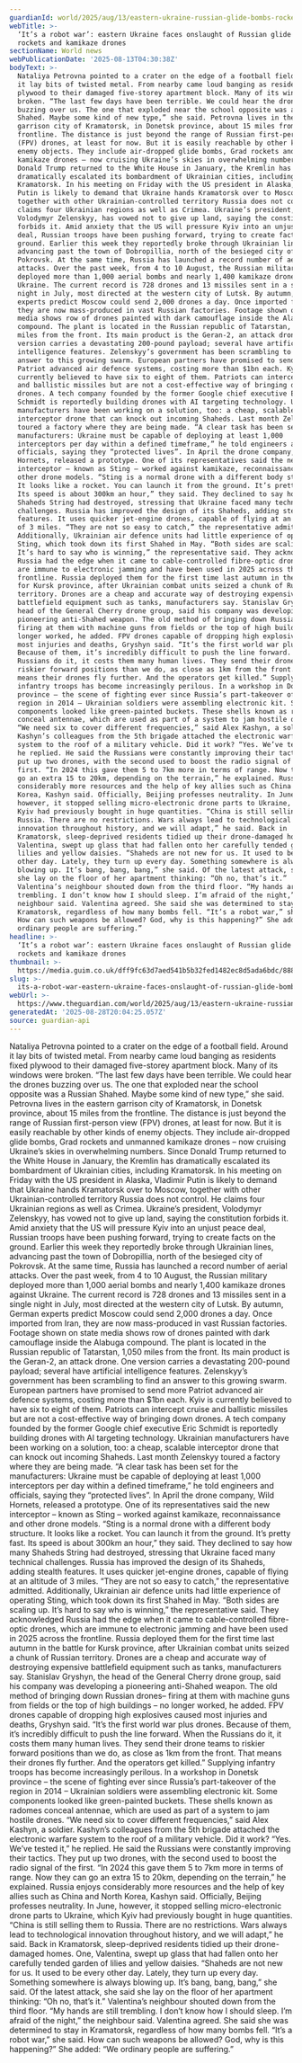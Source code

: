 ```yaml
---
guardianId: world/2025/aug/13/eastern-ukraine-russian-glide-bombs-rockets-kamikaze-drones
webTitle: >-
  ‘It’s a robot war’: eastern Ukraine faces onslaught of Russian glide bombs,
  rockets and kamikaze drones
sectionName: World news
webPublicationDate: '2025-08-13T04:30:38Z'
bodyText: >-
  Nataliya Petrovna pointed to a crater on the edge of a football field. Around
  it lay bits of twisted metal. From nearby came loud banging as residents fixed
  plywood to their damaged five-storey apartment block. Many of its windows were
  broken. “The last few days have been terrible. We could hear the drones
  buzzing over us. The one that exploded near the school opposite was a Russian
  Shahed. Maybe some kind of new type,” she said. Petrovna lives in the eastern
  garrison city of Kramatorsk, in Donetsk province, about 15 miles from the
  frontline. The distance is just beyond the range of Russian first-person view
  (FPV) drones, at least for now. But it is easily reachable by other kinds of
  enemy objects. They include air-dropped glide bombs, Grad rockets and unmanned
  kamikaze drones – now cruising Ukraine’s skies in overwhelming numbers. Since
  Donald Trump returned to the White House in January, the Kremlin has
  dramatically escalated its bombardment of Ukrainian cities, including
  Kramatorsk. In his meeting on Friday with the US president in Alaska, Vladimir
  Putin is likely to demand that Ukraine hands Kramatorsk over to Moscow,
  together with other Ukrainian-controlled territory Russia does not control. He
  claims four Ukrainian regions as well as Crimea. Ukraine’s president,
  Volodymyr Zelenskyy, has vowed not to give up land, saying the constitution
  forbids it. Amid anxiety that the US will pressure Kyiv into an unjust peace
  deal, Russian troops have been pushing forward, trying to create facts on the
  ground. Earlier this week they reportedly broke through Ukrainian lines,
  advancing past the town of Dobropillia, north of the besieged city of
  Pokrovsk. At the same time, Russia has launched a record number of aerial
  attacks. Over the past week, from 4 to 10 August, the Russian military
  deployed more than 1,000 aerial bombs and nearly 1,400 kamikaze drones against
  Ukraine. The current record is 728 drones and 13 missiles sent in a single
  night in July, most directed at the western city of Lutsk. By autumn, German
  experts predict Moscow could send 2,000 drones a day. Once imported from Iran,
  they are now mass-produced in vast Russian factories. Footage shown on state
  media shows row of drones painted with dark camouflage inside the Alabuga
  compound. The plant is located in the Russian republic of Tatarstan, 1,050
  miles from the front. Its main product is the Geran-2, an attack drone. One
  version carries a devastating 200-pound payload; several have artificial
  intelligence features. Zelenskyy’s government has been scrambling to find an
  answer to this growing swarm. European partners have promised to send more
  Patriot advanced air defence systems, costing more than $1bn each. Kyiv is
  currently believed to have six to eight of them. Patriots can intercept cruise
  and ballistic missiles but are not a cost-effective way of bringing down
  drones. A tech company founded by the former Google chief executive Eric
  Schmidt is reportedly building drones with AI targeting technology. Ukrainian
  manufacturers have been working on a solution, too: a cheap, scalable
  interceptor drone that can knock out incoming Shaheds. Last month Zelenskyy
  toured a factory where they are being made. “A clear task has been set for the
  manufacturers: Ukraine must be capable of deploying at least 1,000
  interceptors per day within a defined timeframe,” he told engineers and
  officials, saying they “protected lives”. In April the drone company, Wild
  Hornets, released a prototype. One of its representatives said the new
  interceptor – known as Sting – worked against kamikaze, reconnaissance and
  other drone models. “Sting is a normal drone with a different body structure.
  It looks like a rocket. You can launch it from the ground. It’s pretty fast.
  Its speed is about 300km an hour,” they said. They declined to say how many
  Shaheds String had destroyed, stressing that Ukraine faced many technical
  challenges. Russia has improved the design of its Shaheds, adding stealth
  features. It uses quicker jet-engine drones, capable of flying at an altitude
  of 3 miles. “They are not so easy to catch,” the representative admitted.
  Additionally, Ukrainian air defence units had little experience of operating
  Sting, which took down its first Shahed in May. “Both sides are scaling up.
  It’s hard to say who is winning,” the representative said. They acknowledged
  Russia had the edge when it came to cable-controlled fibre-optic drones, which
  are immune to electronic jamming and have been used in 2025 across the
  frontline. Russia deployed them for the first time last autumn in the battle
  for Kursk province, after Ukrainian combat units seized a chunk of Russian
  territory. Drones are a cheap and accurate way of destroying expensive
  battlefield equipment such as tanks, manufacturers say. Stanislav Gryshyn, the
  head of the General Cherry drone group, said his company was developing a
  pioneering anti-Shahed weapon. The old method of bringing down Russian drones–
  firing at them with machine guns from fields or the top of high buildings – no
  longer worked, he added. FPV drones capable of dropping high explosives caused
  most injuries and deaths, Gryshyn said. “It’s the first world war plus drones.
  Because of them, it’s incredibly difficult to push the line forward. When the
  Russians do it, it costs them many human lives. They send their drone teams to
  riskier forward positions than we do, as close as 1km from the front. That
  means their drones fly further. And the operators get killed.” Supplying
  infantry troops has become increasingly perilous. In a workshop in Donetsk
  province – the scene of fighting ever since Russia’s part-takeover of the
  region in 2014 – Ukrainian soldiers were assembling electronic kit. Some
  components looked like green-painted buckets. These shells known as radomes
  conceal antennae, which are used as part of a system to jam hostile drones.
  “We need six to cover different frequencies,” said Alex Kashyn, a soldier.
  Kashyn’s colleagues from the 5th brigade attached the electronic warfare
  system to the roof of a military vehicle. Did it work? “Yes. We’ve tested it,”
  he replied. He said the Russians were constantly improving their tactics. They
  put up two drones, with the second used to boost the radio signal of the
  first. “In 2024 this gave them 5 to 7km more in terms of range. Now they can
  go an extra 15 to 20km, depending on the terrain,” he explained. Russia enjoys
  considerably more resources and the help of key allies such as China and North
  Korea, Kashyn said. Officially, Beijing professes neutrality. In June,
  however, it stopped selling micro-electronic drone parts to Ukraine, which
  Kyiv had previously bought in huge quantities. “China is still selling them to
  Russia. There are no restrictions. Wars always lead to technological
  innovation throughout history, and we will adapt,” he said. Back in
  Kramatorsk, sleep-deprived residents tidied up their drone-damaged homes. One,
  Valentina, swept up glass that had fallen onto her carefully tended garden of
  lilies and yellow daisies. “Shaheds are not new for us. It used to be every
  other day. Lately, they turn up every day. Something somewhere is always
  blowing up. It’s bang, bang, bang,” she said. Of the latest attack, she said
  she lay on the floor of her apartment thinking: “Oh no, that’s it.”
  Valentina’s neighbour shouted down from the third floor. “My hands are still
  trembling. I don’t know how I should sleep. I’m afraid of the night,” the
  neighbour said. Valentina agreed. She said she was determined to stay in
  Kramatorsk, regardless of how many bombs fell. “It’s a robot war,” she said.
  How can such weapons be allowed? God, why is this happening?” She added: “We
  ordinary people are suffering.”
headline: >-
  ‘It’s a robot war’: eastern Ukraine faces onslaught of Russian glide bombs,
  rockets and kamikaze drones
thumbnail: >-
  https://media.guim.co.uk/dff9fc63d7aed541b5b32fed1482ec8d5ada6bdc/888_0_5600_4480/500.jpg
slug: >-
  its-a-robot-war-eastern-ukraine-faces-onslaught-of-russian-glide-bombs-rockets-and-kamikaze-drones
webUrl: >-
  https://www.theguardian.com/world/2025/aug/13/eastern-ukraine-russian-glide-bombs-rockets-kamikaze-drones
generatedAt: '2025-08-28T20:04:25.057Z'
source: guardian-api
---
```

Nataliya Petrovna pointed to a crater on the edge of a football field. Around it lay bits of twisted metal. From nearby came loud banging as residents fixed plywood to their damaged five-storey apartment block. Many of its windows were broken. “The last few days have been terrible. We could hear the drones buzzing over us. The one that exploded near the school opposite was a Russian Shahed. Maybe some kind of new type,” she said. Petrovna lives in the eastern garrison city of Kramatorsk, in Donetsk province, about 15 miles from the frontline. The distance is just beyond the range of Russian first-person view (FPV) drones, at least for now. But it is easily reachable by other kinds of enemy objects. They include air-dropped glide bombs, Grad rockets and unmanned kamikaze drones – now cruising Ukraine’s skies in overwhelming numbers. Since Donald Trump returned to the White House in January, the Kremlin has dramatically escalated its bombardment of Ukrainian cities, including Kramatorsk. In his meeting on Friday with the US president in Alaska, Vladimir Putin is likely to demand that Ukraine hands Kramatorsk over to Moscow, together with other Ukrainian-controlled territory Russia does not control. He claims four Ukrainian regions as well as Crimea. Ukraine’s president, Volodymyr Zelenskyy, has vowed not to give up land, saying the constitution forbids it. Amid anxiety that the US will pressure Kyiv into an unjust peace deal, Russian troops have been pushing forward, trying to create facts on the ground. Earlier this week they reportedly broke through Ukrainian lines, advancing past the town of Dobropillia, north of the besieged city of Pokrovsk. At the same time, Russia has launched a record number of aerial attacks. Over the past week, from 4 to 10 August, the Russian military deployed more than 1,000 aerial bombs and nearly 1,400 kamikaze drones against Ukraine. The current record is 728 drones and 13 missiles sent in a single night in July, most directed at the western city of Lutsk. By autumn, German experts predict Moscow could send 2,000 drones a day. Once imported from Iran, they are now mass-produced in vast Russian factories. Footage shown on state media shows row of drones painted with dark camouflage inside the Alabuga compound. The plant is located in the Russian republic of Tatarstan, 1,050 miles from the front. Its main product is the Geran-2, an attack drone. One version carries a devastating 200-pound payload; several have artificial intelligence features. Zelenskyy’s government has been scrambling to find an answer to this growing swarm. European partners have promised to send more Patriot advanced air defence systems, costing more than $1bn each. Kyiv is currently believed to have six to eight of them. Patriots can intercept cruise and ballistic missiles but are not a cost-effective way of bringing down drones. A tech company founded by the former Google chief executive Eric Schmidt is reportedly building drones with AI targeting technology. Ukrainian manufacturers have been working on a solution, too: a cheap, scalable interceptor drone that can knock out incoming Shaheds. Last month Zelenskyy toured a factory where they are being made. “A clear task has been set for the manufacturers: Ukraine must be capable of deploying at least 1,000 interceptors per day within a defined timeframe,” he told engineers and officials, saying they “protected lives”. In April the drone company, Wild Hornets, released a prototype. One of its representatives said the new interceptor – known as Sting – worked against kamikaze, reconnaissance and other drone models. “Sting is a normal drone with a different body structure. It looks like a rocket. You can launch it from the ground. It’s pretty fast. Its speed is about 300km an hour,” they said. They declined to say how many Shaheds String had destroyed, stressing that Ukraine faced many technical challenges. Russia has improved the design of its Shaheds, adding stealth features. It uses quicker jet-engine drones, capable of flying at an altitude of 3 miles. “They are not so easy to catch,” the representative admitted. Additionally, Ukrainian air defence units had little experience of operating Sting, which took down its first Shahed in May. “Both sides are scaling up. It’s hard to say who is winning,” the representative said. They acknowledged Russia had the edge when it came to cable-controlled fibre-optic drones, which are immune to electronic jamming and have been used in 2025 across the frontline. Russia deployed them for the first time last autumn in the battle for Kursk province, after Ukrainian combat units seized a chunk of Russian territory. Drones are a cheap and accurate way of destroying expensive battlefield equipment such as tanks, manufacturers say. Stanislav Gryshyn, the head of the General Cherry drone group, said his company was developing a pioneering anti-Shahed weapon. The old method of bringing down Russian drones– firing at them with machine guns from fields or the top of high buildings – no longer worked, he added. FPV drones capable of dropping high explosives caused most injuries and deaths, Gryshyn said. “It’s the first world war plus drones. Because of them, it’s incredibly difficult to push the line forward. When the Russians do it, it costs them many human lives. They send their drone teams to riskier forward positions than we do, as close as 1km from the front. That means their drones fly further. And the operators get killed.” Supplying infantry troops has become increasingly perilous. In a workshop in Donetsk province – the scene of fighting ever since Russia’s part-takeover of the region in 2014 – Ukrainian soldiers were assembling electronic kit. Some components looked like green-painted buckets. These shells known as radomes conceal antennae, which are used as part of a system to jam hostile drones. “We need six to cover different frequencies,” said Alex Kashyn, a soldier. Kashyn’s colleagues from the 5th brigade attached the electronic warfare system to the roof of a military vehicle. Did it work? “Yes. We’ve tested it,” he replied. He said the Russians were constantly improving their tactics. They put up two drones, with the second used to boost the radio signal of the first. “In 2024 this gave them 5 to 7km more in terms of range. Now they can go an extra 15 to 20km, depending on the terrain,” he explained. Russia enjoys considerably more resources and the help of key allies such as China and North Korea, Kashyn said. Officially, Beijing professes neutrality. In June, however, it stopped selling micro-electronic drone parts to Ukraine, which Kyiv had previously bought in huge quantities. “China is still selling them to Russia. There are no restrictions. Wars always lead to technological innovation throughout history, and we will adapt,” he said. Back in Kramatorsk, sleep-deprived residents tidied up their drone-damaged homes. One, Valentina, swept up glass that had fallen onto her carefully tended garden of lilies and yellow daisies. “Shaheds are not new for us. It used to be every other day. Lately, they turn up every day. Something somewhere is always blowing up. It’s bang, bang, bang,” she said. Of the latest attack, she said she lay on the floor of her apartment thinking: “Oh no, that’s it.” Valentina’s neighbour shouted down from the third floor. “My hands are still trembling. I don’t know how I should sleep. I’m afraid of the night,” the neighbour said. Valentina agreed. She said she was determined to stay in Kramatorsk, regardless of how many bombs fell. “It’s a robot war,” she said. How can such weapons be allowed? God, why is this happening?” She added: “We ordinary people are suffering.”
